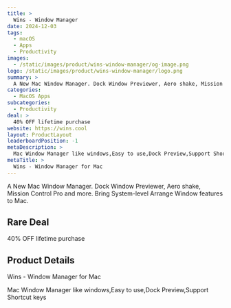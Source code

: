```yaml
---
title: >
  Wins - Window Manager
date: 2024-12-03
tags:
  - macOS
  - Apps
  - Productivity
images:
  - /static/images/product/wins-window-manager/og-image.png
logo: /static/images/product/wins-window-manager/logo.png
summary: >
  A New Mac Window Manager. Dock Window Previewer, Aero shake, Mission Control Pro and more. Bring System-level Arrange Window features to Mac.
categories:
  - MacOS Apps
subcategories:
  - Productivity
deal: >
  40% OFF lifetime purchase
website: https://wins.cool
layout: ProductLayout
leaderboardPosition: -1
metaDescription: >
  Mac Window Manager like windows,Easy to use,Dock Preview,Support Shortcut keys
metaTitle: >
  Wins - Window Manager for Mac
---
```

A New Mac Window Manager. Dock Window Previewer, Aero shake, Mission Control Pro and more. Bring System-level Arrange Window features to Mac.

## Rare Deal

40% OFF lifetime purchase

## Product Details

Wins - Window Manager for Mac

Mac Window Manager like windows,Easy to use,Dock Preview,Support Shortcut keys
